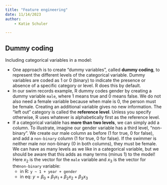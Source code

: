 ```yaml
---
title: "Feature engineering"
date: 11/14/2023
author: 
    - Katie Schuler

---
```


::: {.callout-warning title="Under Construction"}
:::


## Dummy coding 

Including categorical variables in a model: 

- One approach is to create "dummy variables", called **dummy coding**, to represent the different levels of the categorical variable. Dummy variables are coded as 1 or 0 (binary) to indicate the presence or absence of a specific category or level. R does this by default.
- In our swim records example, R dummy codes gender by creating a dummy variable `male`, where 1 means true and 0 means false. We do not also need a female variable because when male is 0, the person must be female. Creating an additional variable gives no new information. The "left out" category is called the **reference level**. Unless you specify otherwise, R uses whatever is alphabetically first as the reference level. 
- If a categorical variable has **more than two levels**, we can simply add a column. To illustrate, imagine our gender variable has a third level, "non-binary". We create our male column as before (1 for true, 0 for false), and add a `non-binary` column (1 for true, 0 for false). If the swimmer is neither male nor non-binary (0 in both columns), they must be female. We can have as many levels as we like in a categorical variable, but we should be aware that this adds as many terms (minus 1) to the model!  Here $x_2$ is the vector for the `male` variable and $x_3$ is the vector for the`non-binary` variable:
  - in R: `y ~ 1 + year + gender`
  - in eq: $y = \beta_0 + \beta_1x_1 + \beta_2x_2 + \beta_3x_3$